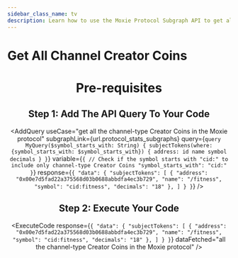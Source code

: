 ```yaml
---
sidebar_class_name: tv
description: Learn how to use the Moxie Protocol Subgraph API to get all the channel-type Creator Coins in the Moxie protocol.
---
```



# Get All Channel Creator Coins

<Header
  useCase="get all the channel-type Creator Coins in the Moxie protocol"
  apiName="Moxie Protocol Subgraph"
/>

# Pre-requisites

<Prerequisites />

## Step 1: Add The API Query To Your Code

<AddQuery
  useCase="get all the channel-type Creator Coins in the Moxie protocol"
  subgraphLink={url.protocol_stats_subgraphs}
  query={`query MyQuery($symbol_starts_with: String) {
  subjectTokens(where: {symbol_starts_with: $symbol_starts_with}) {
    address: id
    name
    symbol
    decimals
  }
}`}
  variable={`{
  // Check if the symbol starts with "cid:" to include only channel-type Creator Coins
  "symbol_starts_with": "cid:"
}`}
  response={`{
  "data": {
    "subjectTokens": [
      {
        "address": "0x00e7d5fad22a375568d03b0688abbdfa4ec3b729",
        "name": "/fitness",
        "symbol": "cid:fitness",
        "decimals": "18"
      },
    ]
  }
}`}
/>

## Step 2: Execute Your Code

<ExecuteCode
  response={`{
  "data": {
    "subjectTokens": [
      {
        "address": "0x00e7d5fad22a375568d03b0688abbdfa4ec3b729",
        "name": "/fitness",
        "symbol": "cid:fitness",
        "decimals": "18"
      },
    ]
  }
}`}
  dataFetched="all the channel-type Creator Coins in the Moxie protocol"
/>

<DeveloperSupport />
